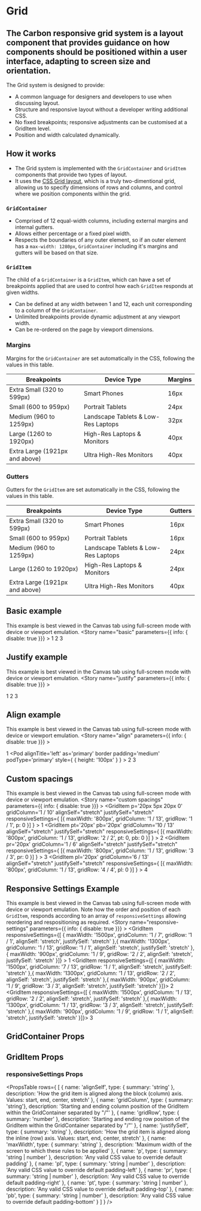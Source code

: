 
<Meta title="Design System/Grid" />

# Grid
## The Carbon responsive grid system is a layout component that provides guidance on how components should be positioned within a user interface, adapting to screen size and orientation.
The Grid system is designed to provide:

- A common language for designers and developers to use when discussing layout.
- Structure and responsive layout without a developer writing additional CSS.
- No fixed breakpoints; responsive adjustments can be customised at a GridItem level.
- Position and width calculated dynamically.

## How it works
- The Grid system is implemented with the `GridContainer` and `GridItem` components that provide two types of layout.
- It uses the [CSS Grid layout](https://developer.mozilla.org/en-US/docs/Web/CSS/CSS_Grid_Layout), which is a truly two-dimentional grid, allowing us to specify dimensions of rows and columns, and control where we position components within the grid.

### `GridContainer`
- Comprised of 12 equal-width columns, including external margins and internal gutters.
- Allows either percentage or a fixed pixel width.
- Respects the boundaries of any outer element, so if an outer element has a `max-width: 1280px`, `GridContainer` including it's margins and gutters will be based on that size.

### `GridItem`
The child of a `GridContainer` is a `GridItem`, which can have a set of breakpoints applied that are used to control how each `GridItem` responds at given widths.

- Can be defined at any width between 1 and 12, each unit corresponding to a column of the `GridContainer`.
- Unlimited breakpoints provide dynamic adjustment at any viewport width.
- Can be re-ordered on the page by viewport dimensions.

### Margins
Margins for the `GridContainer` are set automatically in the CSS, following the values in this table.

| Breakpoints                | Device Type  | Margins |
|----------------------------|--------------|---------|
| Extra Small (320 to 599px) | Smart Phones | 16px    |
| Small (600 to 959px)       | Portrait Tablets | 24px |
| Medium (960 to 1259px) | Landscape Tablets & Low-Res Laptops | 32px |
| Large (1260 to 1920px) | High-Res Laptops & Monitors | 40px |
| Extra Large (1921px and above) | Ultra High-Res Monitors |40px |

### Gutters
Gutters for the `GridItem` are set automatically in the CSS, following the values in this table.

| Breakpoints                | Device Type  | Gutters |
|----------------------------|--------------|---------|
| Extra Small (320 to 599px) | Smart Phones | 16px    |
| Small (600 to 959px)       | Portrait Tablets | 16px |
| Medium (960 to 1259px) | Landscape Tablets & Low-Res Laptops | 24px |
| Large (1260 to 1920px) | High-Res Laptops & Monitors | 24px |
| Extra Large (1921px and above) | Ultra High-Res Monitors |40px |

## Basic example
This example is best viewed in the Canvas tab using full-screen mode with device or viewport emulation.
<Preview>
  <Story name="basic" parameters={{ info: { disable: true }}} >
    <GridContainer>
      <GridItem alignSelf="stretch" justifySelf="stretch">
        <Pod
          alignTitle='left' as='primary'
          border padding='medium'
          podType='primary'
        >
          1
        </Pod>
      </GridItem>
      <GridItem alignSelf="stretch" justifySelf="stretch">
        <Pod
          alignTitle='left' as='primary'
          border padding='medium'
          podType='primary'
        >
          2
        </Pod>
      </GridItem>
      <GridItem alignSelf="stretch" justifySelf="stretch">
        <Pod
          alignTitle='left' as='primary'
          border padding='medium'
          podType='primary'
        >
          3
        </Pod>
      </GridItem>
    </GridContainer>
  </Story>
</Preview>

## Justify example
This example is best viewed in the Canvas tab using full-screen mode with device or viewport emulation.
<Preview>
  <Story name="justify" parameters={{ info: { disable: true }}} >
    <div id="grid-justify">
      <GridContainer>
        <GridItem
          alignSelf="stretch"
          justifySelf="left"
        >
          <Pod
            alignTitle='left' as='primary'
            border padding='medium'
            podType='primary'
          >
            1
          </Pod>
        </GridItem>
        <GridItem
          alignSelf="stretch"
          justifySelf="center"
        >
          <Pod
            alignTitle='left' as='primary'
            border padding='medium'
            podType='primary'
          >
            2
          </Pod>
        </GridItem>
        <GridItem
          alignSelf="stretch"
          justifySelf="right"
        >
          <Pod
            alignTitle='left' as='primary'
            border padding='medium'
            podType='primary'
          >
            3
          </Pod>
        </GridItem>
      </GridContainer>
    </div>
  </Story>
</Preview>

## Align example
This example is best viewed in the Canvas tab using full-screen mode with device or viewport emulation.
<Preview>
  <Story name="align" parameters={{ info: { disable: true }}} >
    <div id="grid-align">
      <GridContainer>
        <GridItem
          alignSelf="end"
          justifySelf="left"
          gridColumn="1 / 1"
        >
          <Pod
            alignTitle='left' as='primary'
            border padding='medium'
            podType='primary'
          >
            1
          </Pod>
        </GridItem>
        <GridItem
          alignSelf="stretch"
          justifySelf="center"
          gridColumn="2 / 2"
        >
          <Pod
            alignTitle='left' as='primary'
            border padding='medium'
            podType='primary'
            style={ { height: '100px' } }
          >
            2
          </Pod>
        </GridItem>
        <GridItem
          alignSelf="stretch"
          justifySelf="right"
          gridColumn="1 / 1"
          gridRow="2 / 2"
        >
          <Pod
            alignTitle='left' as='primary'
            border padding='medium'
            podType='primary'
          >
            3
          </Pod>
        </GridItem>
      </GridContainer>
    </div>
  </Story>
</Preview>

## Custom spacings
This example is best viewed in the Canvas tab using full-screen mode with device or viewport emulation.
<Preview>
  <Story name="custom spacings" parameters={{ info: { disable: true }}} >
    <GridContainer m='20px' gridGap='5px'>
      <GridItem
        p='20px 5px 20px 0'
        gridColumn='1 / 10'
        alignSelf="stretch"
        justifySelf="stretch"
        responsiveSettings={ [{
          maxWidth: '800px',
          gridColumn: '1 / 13',
          gridRow: '1 / 1',
          p: 0
        }] }
      >
        <Pod
          alignTitle='left' as='primary'
          border padding='medium'
          podType='primary'
        >
          1
        </Pod>
      </GridItem>
      <GridItem
        pt='20px'
        pb='20px'
        gridColumn='10 / 13'
        alignSelf="stretch"
        justifySelf="stretch"
        responsiveSettings={ [{
          maxWidth: '800px',
          gridColumn: '1 / 13',
          gridRow: '2 / 2',
          pt: 0,
          pb: 0
        }] }
      >
        <Pod
          alignTitle='left' as='primary'
          border padding='medium'
          podType='primary'
        >
          2
        </Pod>
      </GridItem>
      <GridItem
        pr='20px'
        gridColumn='1 / 6'
        alignSelf="stretch"
        justifySelf="stretch"
        responsiveSettings={ [{
          maxWidth: '800px',
          gridColumn: '1 / 13',
          gridRow: '3 / 3',
          pr: 0
        }] }
      >
        <Pod
          alignTitle='left' as='primary'
          border padding='medium'
          podType='primary'
        >
          3
        </Pod>
      </GridItem>
      <GridItem
        pl='20px'
        gridColumn='6 / 13'
        alignSelf="stretch"
        justifySelf="stretch"
        responsiveSettings={ [{
          maxWidth: '800px',
          gridColumn: '1 / 13',
          gridRow: '4 / 4',
          pl: 0
        }] }
      >
        <Pod
          alignTitle='left' as='primary'
          border padding='medium'
          podType='primary'
        >
          4
        </Pod>
      </GridItem>
    </GridContainer>
  </Story>
</Preview>

## Responsive Settings Example
This example is best viewed in the Canvas tab using full-screen mode with device or viewport emulation. Note how the order and position of each `GridItem`, responds according to an array of `responsiveSettings` allowing reordering and respositioning as required.
<Preview>
  <Story name="responsive-settings" parameters={{ info: { disable: true }}} >
    <GridContainer>
      <GridItem responsiveSettings={[
        {
          maxWidth: '1500px',
          gridColumn: '1 / 7',
          gridRow: '1 / 1',
          alignSelf: 'stretch',
          justifySelf: 'stretch'
        },{
          maxWidth: '1300px',
          gridColumn: '1 / 13',
          gridRow: '1 / 1',
          alignSelf: 'stretch',
          justifySelf: 'stretch'
        },{
          maxWidth: '900px',
          gridColumn: '1 / 9',
          gridRow: '2 / 2',
          alignSelf: 'stretch',
          justifySelf: 'stretch'
        }]}
        >
          <Pod
            alignTitle='left' as='primary'
            border padding='medium'
            podType='primary'
          >
          1
        </Pod>
      </GridItem>
      <GridItem responsiveSettings={[
        {
          maxWidth: '1500px',
          gridColumn: '7 / 13',
          gridRow: '1 / 1',
          alignSelf: 'stretch',
          justifySelf: 'stretch'
        },{
          maxWidth: '1300px',
          gridColumn: '1 / 13',
          gridRow: '2 / 2',
          alignSelf: 'stretch',
          justifySelf: 'stretch'
        },{
          maxWidth: '900px',
          gridColumn: '1 / 9',
          gridRow: '3 / 3',
          alignSelf: 'stretch',
          justifySelf: 'stretch'
        }]}>
          <Pod
          alignTitle='left' as='primary'
          border padding='medium'
          podType='primary'
          >
          2
        </Pod>
      </GridItem>
      <GridItem responsiveSettings={[
        {
          maxWidth: '1500px',
          gridColumn: '1 / 13',
          gridRow: '2 / 2',
          alignSelf: 'stretch',
          justifySelf: 'stretch'
        },{
          maxWidth: '1300px',
          gridColumn: '1 / 13',
          gridRow: '3 / 3',
          alignSelf: 'stretch',
          justifySelf: 'stretch'
        },{
          maxWidth: '900px',
          gridColumn: '1 / 9',
          gridRow: '1 / 1',
          alignSelf: 'stretch',
          justifySelf: 'stretch'
        }]}>
        <Pod
        alignTitle='left' as='primary'
        border padding='medium'
        podType='primary'
        >
          3
        </Pod>
      </GridItem>
    </GridContainer>
  </Story>
</Preview>

## GridContainer Props
<Props of={GridContainer} />

## GridItem Props
<Props of={GridItem} />

### responsiveSettings Props
<PropsTable
  rows={
    [
      {
      name: 'alignSelf',
      type: { summary: 'string' },
      description: 'How the grid item is aligned along the block (column) axis. Values: start, end, center, stretch'
      },
      {
        name: 'gridColumn',
        type: { summary: 'string'},
        description: 'Starting and ending column position of the GridItem within the GridContainer separated by "/"'
      },
      {
        name: 'gridRow',
        type: { summary: 'number' },
        description: 'Starting and ending row position of the GridItem within the GridContainer separated by "/"'
      },
      {
        name: 'justifySelf',
        type: { summary: 'string' },
        description: 'How the grid item is aligned along the inline (row) axis. Values: start, end, center, stretch'
      },
      {
        name: 'maxWidth',
        type: { summary: 'string' },
        description: 'Maximum width of the screen to which these rules to be applied'
      },
      {
        name: 'p',
        type: { summary: 'string | number' },
        description: 'Any valid CSS value to override default padding'
      },
      {
        name: 'pl',
        type: { summary: 'string | number' },
        description: 'Any valid CSS value to override default padding-left'
      },
      {
        name: 'pr',
        type: { summary: 'string | number' },
        description: 'Any valid CSS value to override default padding-right'
      },
      {
        name: 'pt',
        type: { summary: 'string | number' },
        description: 'Any valid CSS value to override default padding-top'
      },
      {
        name: 'pb',
        type: { summary: 'string | number' },
        description: 'Any valid CSS value to override default padding-bottom'
      }
    ]
  }
/>